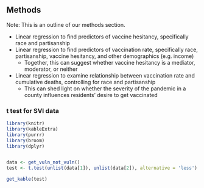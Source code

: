 ## Methods
Note: This is an outline of our methods section.

* Linear regression to find predictors of vaccine hesitancy, specifically race and partisanship
* Linear regression to find predictors of vaccination rate, specifically race, partisanship, vaccine hesitancy, and other demographics (e.g. income)
	* Together, this can suggest whether vaccine hesitancy is a mediator, moderator, or neither
* Linear regression to examine relationship between vaccination rate and cumulative deaths, controlling for race and partisanship
	* This can shed light on whether the severity of the pandemic in a county influences residents' desire to get vaccinated
	

### t test for SVI data
```r
library(knitr)
library(kableExtra)
library(purrr)
library(broom)
library(dplyr)


data <- get_vuln_not_vuln()
test <- t.test(unlist(data[1]), unlist(data[2]), alternative = 'less')

get_kable(test)

```

